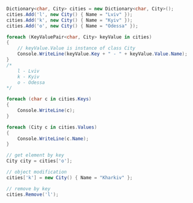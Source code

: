 ```csharp
Dictionary<char, City> cities = new Dictionary<char, City>();
cities.Add('l', new City() { Name = "Lviv" });
cities.Add('k', new City() { Name = "Kyiv" });
cities.Add('o', new City() { Name = "Odessa" });

foreach (KeyValuePair<char, City> keyValue in cities)
{
    // keyValue.Value is instance of class City
    Console.WriteLine(keyValue.Key + " - " + keyValue.Value.Name);
}
/*
    l - Lviv
    k - Kyiv
    o - Odessa
*/

foreach (char c in cities.Keys)
{
    Console.WriteLine(c);
}

foreach (City c in cities.Values)
{
    Console.WriteLine(c.Name);
}

// get element by key
City city = cities['o'];

// object modification
cities['k'] = new City() { Name = "Kharkiv" };

// remove by key
cities.Remove('l');
```
